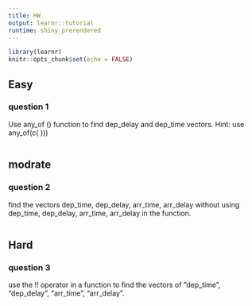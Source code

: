 ---
title: HW
output: learnr::tutorial
runtime: shiny_prerendered
---

```{r setup, include=FALSE}
library(learnr)
knitr::opts_chunk$set(echo = FALSE)
```

## Easy

### question 1

Use any_of () function to find dep_delay and dep_time vectors. Hint: use any_of(c(    )))

```{r two-plus-two, exercise=TRUE}

```

## modrate

### question 2

find the vectors dep_time, dep_delay, arr_time, arr_delay without using dep_time, dep_delay, arr_time, arr_delay in the function.

```{r two-plus-three, exercise=TRUE}

```

## Hard

### question 3

use the !! operator in a function to find the vectors of "dep_time", "dep_delay", "arr_time", "arr_delay".

```{r two-plus-four, exercise=TRUE}

```

